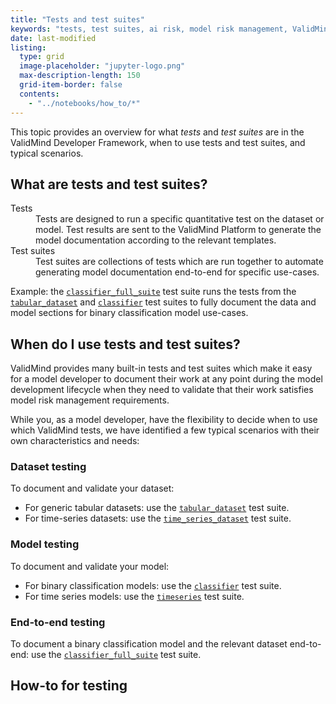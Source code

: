 ```yaml
---
title: "Tests and test suites"
keywords: "tests, test suites, ai risk, model risk management, ValidMind"
date: last-modified
listing:
  type: grid
  image-placeholder: "jupyter-logo.png"
  max-description-length: 150
  grid-item-border: false
  contents: 
    - "../notebooks/how_to/*"
---
```


This topic provides an overview for what _tests_ and _test suites_ are in the ValidMind Developer Framework, when to use tests and test suites, and typical scenarios. 

## What are tests and test suites?

Tests
: Tests are designed to run a specific quantitative test on the dataset or model. Test results are sent to the ValidMind Platform to generate the model documentation according to the relevant templates. 

Test suites
: Test suites are collections of tests which are run together to automate generating model documentation end-to-end for specific use-cases. 

   Example: the [`classifier_full_suite`](../validmind/validmind/test_suites/classifier.html#ClassifierFullSuite) test suite runs the tests from the [`tabular_dataset`](../validmind/validmind/test_suites/tabular_datasets.html) and [`classifier`](../validmind/validmind/test_suites/classifier.html) test suites to fully document the data and model sections for binary classification model use-cases. 

## When do I use tests and test suites?

ValidMind provides many built-in tests and test suites which make it easy for a model developer to document their work at any point during the model development lifecycle when they need to validate that their work satisfies model risk management requirements. 

While you, as a model developer, have the flexibility to decide when to use which ValidMind tests, we have identified a few typical scenarios with their own characteristics and needs:

::: {.grid}
::: {.g-col-6}
### Dataset testing

To document and validate your dataset:

- For generic tabular datasets: use the [`tabular_dataset`](../validmind/validmind/test_suites/tabular_datasets.html) test suite.
- For time-series datasets: use the [`time_series_dataset`](../validmind/validmind/test_suites/time_series.html#TimeSeriesDataset) test suite.
:::

::: {.g-col-6}
### Model testing

To document and validate your model:

- For binary classification models: use the [`classifier`](../validmind/validmind/test_suites/classifier.html) test suite.
- For time series models: use the [`timeseries`](../validmind/validmind/test_suites/time_series.html) test suite.
:::

:::

### End-to-end testing

To document a binary classification model and the relevant dataset end-to-end: use the [`classifier_full_suite`](../validmind/validmind/test_suites/classifier.html#ClassifierFullSuite) test suite.

## How-to for testing
<br>